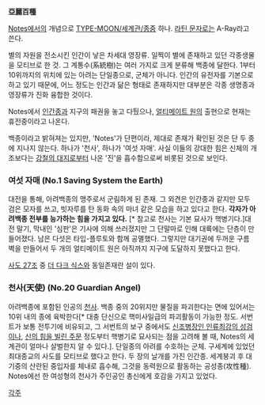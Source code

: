 '''亞麗百種'''

[[Notes]]에서의 개념으로 [[TYPE-MOON/세계관/종]]중 하나. [[라틴 문자]]로는 A-Ray라고 쓴다.

별의 자원을 전소시킨 인간이 낳은 차세대 영장류. 일찍이 별에 존재하고 있던 각종생물을 모티브로 한 것. 그 계통수(系統樹)는 여러 가지로 크게 분류해 백종에 달한다. 1부터 10위까지의 위치에 있는 아려는 단일종으로, 군체가 아니다. 인간의 유전자를 기본으로 하고 있기 때문에, 어느 정도는 인간과 닮은 형태로 존재하지만 대부분은 각종 생명종과 영장류가 진화 융합한 것이다.

Notes에서 [[인간종]]과 지구의 패권을 놓고 다퉜으나, [[얼티메이트 원]]의 출현으로 현재는 휴전중이라고 나온다.

백종이라고 밝혀져는 있지만, 'Notes'가 단편이라, 제대로 존재가 확인된 것은 단 두 종에 지나지 않는다. 하나가 '천사', 하나가 '여섯 자매'. 사실 이들의 강대한 힘은 신체의 개조보다는 [[강철의 대지]]로부터 나온 '진'을 흡수함으로써 비롯된 것으로 보인다.

=== 여섯 자매 (No.1 Saving System the Earth) ===
대전을 통해, 아려백종의 맹주로서 군림하게 된 존재.
그 외견은 인간종과 같지만 모두 검은 모자를 쓰고, 빗자루를 탄 동화 속의 마녀 같은 모습을 하고 있다고 한다. '''각자가 아려백종 전부를 능가하는 힘을 가지고 있다.''' [* 참고로 천사는 기본 묘사가 핵병기다.]대전 말기, 막내인 '심판'은 기사에 의해 쓰러졌지만 그 단말마로 인해 대륙에는 단층이 만들어졌다. 남은 다섯은 타입-플루토와 함께 공멸했다. 그렇지만 대기권에 두꺼운 구름 벽을 만들어서 두 개의 얼티메이트 원은 아직까지 지구에 도달하지 못했다고 한다.

[[사도 27조]] 중 [[더 다크 식스]]와 동일존재란 설이 있다.

=== 천사(天使) (No.20 Guardian Angel) ===
아려백종에 포함된 인공의 [[천사]].
백종 중의 20위지만 물질을 파괴한다는 면에 있어서는 10위 내의 종에 육박한다[* 대충 단신으로 핵미사일급의 파괴활동이 가능한 정도. 서번트가 보통 전투기에 비유되고, 그 서번트의 보구 중에서도 [[엑스칼리버(Fate 시리즈)|신조병장인 인류최강의 성검]]이나, [[브라흐마스트라|신의 힘을 빌린 주문]] 정도부터 핵병기로 묘사되는 점을 고려해 볼 때, Notes의 세계관이 얼마나 살벌한지 알 수 있다.]. 단일종의 아려를 수호하는 군체. 구세계에 있었던 최대종교의 사도를 모티브로 했다고 한다. 두 장의 날개를 가진 인간종. 세계붕괴 후 대기중의 산란된 중입자를 체내로 흡수해, 그것을 동력원으로 활동하는 공성종(攻性種).
Notes에선 한 여성형의 천사가 주인공인 총신에게 호감을 가지고 있었다.

[[각주]]
